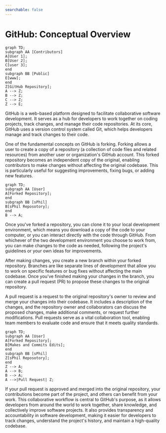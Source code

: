 ---
searchable: false
---

# GitHub: Conceptual Overview

```mermaid
graph TD;
subgraph AA [Contributors]
A[User 1];
B[User 2];
C[user 3];
end
subgraph BB [Public]
E[www];
end
Z[GitHub Repository];
A --> Z;
B --> Z;
C --> Z;
Z --> E;
```

GitHub is a web-based platform designed to facilitate collaborative software development. It serves as a hub for developers to work together on coding projects, track changes, and manage their code repositories. At its core, GitHub uses a version control system called Git, which helps developers manage and track changes to their code.

One of the fundamental concepts on GitHub is forking. Forking allows a user to create a copy of a repository (a collection of code files and related resources) from another user or organization's GitHub account. This forked repository becomes an independent copy of the original, enabling contributors to make changes without affecting the original codebase. This is particularly useful for suggesting improvements, fixing bugs, or adding new features.

```mermaid
graph TD;
subgraph AA [User]
A[Forked Repository];
end
subgraph BB [sPhil]
B[sPhil Reposotory];
end
B --> A;
```

Once you've forked a repository, you can clone it to your local development environment, which means you download a copy of the code to your computer, or you can interact directly with the code through GitHub. From whichever of the two development environment you choose to work from, you can make changes to the code as needed, following the project's guidelines or your own ideas for improvements.

After making changes, you create a new branch within your forked repository. Branches are like separate lines of development that allow you to work on specific features or bug fixes without affecting the main codebase. Once you've finished making your changes in the branch, you can create a pull request (PR) to propose these changes to the original repository.

A pull request is a request to the original repository's owner to review and merge your changes into their codebase. It includes a description of the changes, and the repository owner and collaborators can discuss the proposed changes, make additional comments, or request further modifications. Pull requests serve as a vital collaboration tool, enabling team members to evaluate code and ensure that it meets quality standards.

```mermaid
graph TD;
subgraph AA [User]
A[Forked Repository];
B[Makes and Commits Edits];
end
subgraph BB [sPhil]
Z[sPhil Reposotory];
end
Z --> A;
A --> B;
B --> A;
A -->|Pull Request| Z;
```

If your pull request is approved and merged into the original repository, your contributions become part of the project, and others can benefit from your work. This collaborative workflow is central to GitHub's purpose, as it allows developers from around the world to work together, share knowledge, and collectively improve software projects. It also provides transparency and accountability in software development, making it easier for developers to track changes, understand the project's history, and maintain a high-quality codebase.
